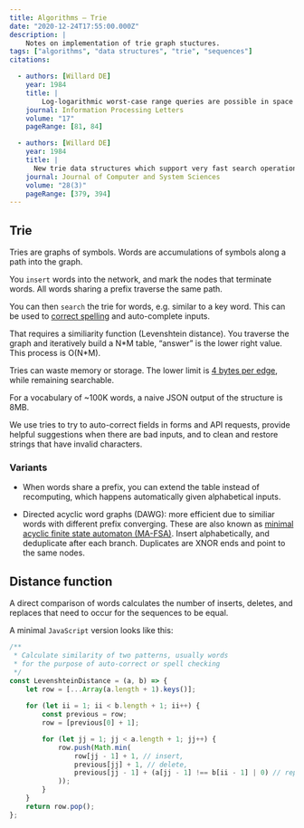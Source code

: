 ```yaml
---
title: Algorithms — Trie
date: "2020-12-24T17:55:00.000Z"
description: |
    Notes on implementation of trie graph stuctures.
tags: ["algorithms", "data structures", "trie", "sequences"]
citations:

  - authors: [Willard DE]
    year: 1984
    title: |
        Log-logarithmic worst-case range queries are possible in space Θ(n)
    journal: Information Processing Letters
    volume: "17"
    pageRange: [81, 84]

  - authors: [Willard DE]
    year: 1984
    title: |
      New trie data structures which support very fast search operations
    journal: Journal of Computer and System Sciences
    volume: "28(3)"
    pageRange: [379, 394]
---
```


## Trie

Tries are graphs of symbols. Words are accumulations of symbols along a path into the graph.

You `insert` words into the network, and mark the nodes that terminate words. All words sharing a prefix traverse the same path. 

You can then `search` the trie for words, e.g. similar to a key word. This can be used to [correct spelling](http://norvig.com/spell-correct.html) and auto-complete inputs. 

That requires a similiarity function (Levenshtein distance). You traverse the graph and iteratively build a N\*M table, “answer” is the lower right value. This process is O(N\*M). 

Tries can waste memory or storage. The lower limit is [4 bytes per edge](http://www.wutka.com/dawg.html), while remaining searchable.

For a vocabulary of ~100K words, a naive JSON output of the structure is 8MB.

We use tries to try to auto-correct fields in forms and API requests, provide helpful suggestions when there are bad inputs, and to clean and restore strings that have invalid characters. 

### Variants
* When words share a prefix, you can extend the table instead of recomputing, which happens automatically given alphabetical inputs. 

* Directed acyclic word graphs (DAWG): more efficient due to similiar words with different prefix converging. These are also known as [minimal acyclic finite state automaton (MA-FSA)](https://www.aclweb.org/anthology/J00-1002.pdf). Insert alphabetically, and deduplicate after each branch. Duplicates are XNOR ends and point to the same nodes. 


## Distance function

A direct comparison of words calculates the number of inserts, deletes, and replaces that need to occur for the sequences to be equal. 

A minimal `JavaScript` version looks like this:

```JavaScript
/**
 * Calculate similarity of two patterns, usually words
 * for the purpose of auto-correct or spell checking
 */
const LevenshteinDistance = (a, b) => {
    let row = [...Array(a.length + 1).keys()];
   
    for (let ii = 1; ii < b.length + 1; ii++) {
        const previous = row;
        row = [previous[0] + 1];

        for (let jj = 1; jj < a.length + 1; jj++) {
            row.push(Math.min(
                row[jj - 1] + 1, // insert, 
                previous[jj] + 1, // delete, 
                previous[jj - 1] + (a[jj - 1] !== b[ii - 1] | 0) // replace
            ));
        }
    }
    return row.pop();
};
```